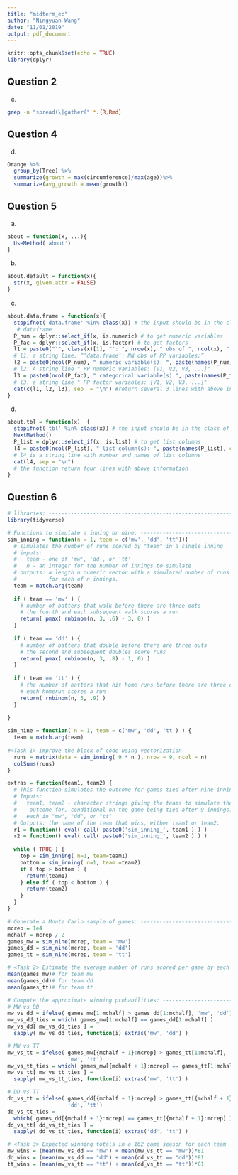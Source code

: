 ```yaml
---
title: "midterm_ec"
author: "Ningyuan Wang"
date: "11/01/2019"
output: pdf_document
---
```


```r
knitr::opts_chunk$set(echo = TRUE)
library(dplyr)
```

## Question 2
c. 
```bash
grep -n "spread(\|gather(" *.{R,Rmd}
```

## Question 4
d.
```r
Orange %>%
  group_by(Tree) %>%
  summarize(growth = max(circumference)/max(age))%>%
  summarize(avg_growth = mean(growth))
```

## Question 5

a. 
```r
about = function(x, ...){
  UseMethod('about')
}
```

b.
```r
about.default = function(x){
  str(x, given.attr = FALSE)
}
```

c.
```r
about.data.frame = function(x){
  stopifnot('data.frame' %in% class(x)) # the input should be in the class of
   # dataframe
  P_num = dplyr::select_if(x, is.numeric) # to get numeric variables 
  P_fac = dplyr::select_if(x, is.factor) # to get factors
  l1 = paste0("'", class(x)[1], "': ", nrow(x), " obs of ", ncol(x), " variables") 
  # l1: a string line, “‘data.frame’: NN obs of PP variables:”
  l2 = paste0(ncol(P_num), " numeric variable(s): ", paste(names(P_num), collapse = ", ")) 
  # l2: A string line " PP numeric variables: [V1, V2, V3, ...]"
  l3 = paste0(ncol(P_fac), " categorical variable(s) ", paste(names(P_fac), collapse = ", ") ) 
  # l3: a string line " PP factor variables: [V1, V2, V3, ...]"
  cat(c(l1, l2, l3), sep  = "\n") #return several 3 lines with above information
}
```

d.
```r
about.tbl = function(x)  {
  stopifnot('tbl' %in% class(x)) # the input should be in the class of tbl
  NextMethod()
  P_list = dplyr::select_if(x, is.list) # to get list columns
  l4 = paste0(ncol(P_list), " list column(s): ", paste(names(P_list), collapse = ", "))
  # l4 is a string line with number and names of list columns
  cat(l4, sep = "\n") 
  # the function return four lines with above information
}
```


## Question 6
```r
# libraries: ------------------------------------------------------------------
library(tidyverse)

# Functions to simulate a inning or nine: -------------------------------------
sim_inning = function(n = 1, team = c('mw', 'dd', 'tt')){
  # simulates the number of runs scored by "team" in a single inning
  # inputs: 
  #   team - one of 'mw', 'dd', or 'tt' 
  #   n - an integer for the number of innings to simulate
  # outputs: a length n numeric vector with a simulated number of runs scored
  #          for each of n innings.
  team = match.arg(team)
  
  if ( team == 'mw' ) {
    # number of batters that walk before there are three outs
    # the fourth and each subsequent walk scores a run
    return( pmax( rnbinom(n, 3, .6) - 3, 0) )
  }
  
  if ( team == 'dd' ) {
    # number of batters that double before there are three outs
    # the second and subsequent doubles score runs
    return( pmax( rnbinom(n, 3, .8) - 1, 0) )
  }
  
  if ( team == 'tt' ) {
    # the number of batters that hit home runs before there are three outs
    # each homerun scores a run
    return( rnbinom(n, 3, .9) )
  }
  
}
```

```r
sim_nine = function( n = 1, team = c('mw', 'dd', 'tt') ) {
  team = match.arg(team)
  
#<Task 1> Improve the block of code using vectorization. 
  runs = matrix(data = sim_inning( 9 * n ), nrow = 9, ncol = n)
  colSums(runs)
}

```

```r
extras = function(team1, team2) {
  # This function simulates the outcome for games tied after nine innings.
  # Inputs: 
  #   team1, team2 - character strings giving the teams to simulate the game
  #    outcome for, conditional on the game being tied after 9 innings.
  #   each in "mw", "dd", or "tt"
  # Outputs: the name of the team that wins, either team1 or team2.
  r1 = function() eval( call( paste0('sim_inning_', team1 ) ) ) 
  r2 = function() eval( call( paste0('sim_inning_', team2 ) ) )
  
  while ( TRUE ) {
    top = sim_inning( n=1, team=team1)
    bottom = sim_inning( n=1, team =team2)
    if ( top > bottom ) {
      return(team1)
    } else if ( top < bottom ) {
      return(team2)
    }
  }
}

# Generate a Monte Carlo sample of games: -------------------------------------
mcrep = 1e4
mchalf = mcrep / 2
games_mw = sim_nine(mcrep, team = 'mw')
games_dd = sim_nine(mcrep, team = 'dd')
games_tt = sim_nine(mcrep, team = 'tt')
```


```r
# <Task 2> Estimate the average number of runs scored per game by each team: 
mean(games_mw)# for team mw
mean(games_dd)# for team dd
mean(games_tt)# for team tt
```

```r
# Compute the approximate winning probabilities: ------------------------------
# MW vs DD
mw_vs_dd = ifelse( games_mw[1:mchalf] > games_dd[1:mchalf], 'mw', 'dd')
mw_vs_dd_ties = which( games_mw[1:mchalf] == games_dd[1:mchalf] )
mw_vs_dd[ mw_vs_dd_ties ] = 
  sapply( mw_vs_dd_ties, function(i) extras('mw', 'dd') )

# MW vs TT
mw_vs_tt = ifelse( games_mw[{mchalf + 1}:mcrep] > games_tt[1:mchalf],
                   'mw', 'tt')
mw_vs_tt_ties = which( games_mw[{mchalf + 1}:mcrep] == games_tt[1:mchalf] )
mw_vs_tt[ mw_vs_tt_ties ] = 
  sapply( mw_vs_tt_ties, function(i) extras('mw', 'tt') )

# DD vs TT
dd_vs_tt = ifelse( games_dd[{mchalf + 1}:mcrep] > games_tt[{mchalf + 1}:mcrep],
                   'dd', 'tt')
dd_vs_tt_ties =
  which( games_dd[{mchalf + 1}:mcrep] == games_tt[{mchalf + 1}:mcrep] )
dd_vs_tt[ dd_vs_tt_ties ] = 
  sapply( dd_vs_tt_ties, function(i) extras('dd', 'tt') )

```


```r
# <Task 3> Expected winning totals in a 162 game season for each team
mw_wins = (mean(mw_vs_dd == "mw") + mean(mw_vs_tt == "mw"))*81 
dd_wins = (mean(mw_vs_dd == "dd") + mean(dd_vs_tt == "dd"))*81
tt_wins = (mean(mw_vs_tt == "tt") + mean(dd_vs_tt == "tt"))*81
```

